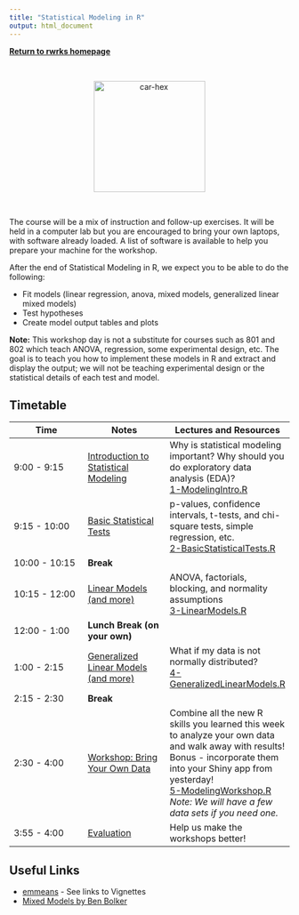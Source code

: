 ```yaml
---
title: "Statistical Modeling in R"
output: html_document
---
```

[**Return to rwrks homepage**](http://unl-statistics.github.io/R-workshops/)

<br>
 <p style="text-align:center;"><img src="https://socialsciences.mcmaster.ca/jfox/Books/Companion/car-hex.png" alt="car-hex" style="width:200px;"></p>
<br>

The course will be a mix of instruction and follow-up exercises. It will be held in a computer lab but you are encouraged to bring your own laptops, with software already loaded. A list of software is available to help you prepare your machine for the workshop.

After the end of Statistical Modeling in R, we expect you to be able to do the following:

+ Fit models (linear regression, anova, mixed models, generalized linear mixed models)
+ Test hypotheses
+ Create model output tables and plots

**Note:** This workshop day is not a substitute for courses such as 801 and 802 which teach ANOVA, regression, some experimental design, etc. The goal is to teach you how to implement these models in R and extract and display the output; we will not be teaching experimental design or the statistical details of each test and model.

## Timetable

Time | Notes | Lectures and Resources
---- | ---- | ----
9:00 - 9:15 | [Introduction to Statistical Modeling](knitr/1-ModelingIntro.html) |  Why is statistical modeling important? Why should you do exploratory data analysis (EDA)? <br/> [1-ModelingIntro.R](code/1-ModelingIntro.R)
9:15 - 10:00 | [Basic Statistical Tests](knitr/2-BasicStatisticalTests.html) |  p-values, confidence intervals, t-tests, and chi-square tests, simple regression, etc. <br/> [2-BasicStatisticalTests.R](code/2-BasicStatisticalTests.R)
10:00 - 10:15 | **Break** | 
10:15 - 12:00 | [Linear Models (and more)](knitr/3-LinearModels.html) | ANOVA, factorials, blocking, and normality assumptions <br/> [3-LinearModels.R](code/3-LinearModels.R)
12:00 - 1:00 | **Lunch Break (on your own)** | 
1:00 - 2:15 | [Generalized Linear Models (and more)](knitr/4-GeneralizedLinearModels.html) | What if my data is not normally distributed? <br/>[4-GeneralizedLinearModels.R](code/4-GeneralizedLinearModels.R)
2:15 - 2:30 | **Break** |
2:30 - 4:00 | [Workshop: Bring Your Own Data](knitr/5-Workshop.html) | Combine all the new R skills you learned this week to analyze your own data and walk away with results! Bonus - incorporate them into your Shiny app from yesterday! <br/>[5-ModelingWorkshop.R](code/5-Workshop.R) <br/> *Note: We will have a few data sets if you need one.*
3:55 - 4:00 | [Evaluation](https://forms.gle/nEvYK9C7YYKhtLLB7) | Help us make the workshops better!

## Useful Links

+ [emmeans](https://cran.r-project.org/web/packages/emmeans/) - See links to Vignettes
+ [Mixed Models by Ben Bolker](https://bbolker.github.io/mixedmodels-misc/glmmFAQ.html)
